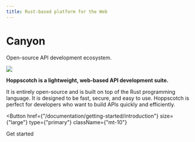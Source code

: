 ```yaml
---
title: Rust-based platform for the Web
---
```


# Canyon

Open-source API development ecosystem.

![](/coverage-report.jpg)

**Hoppscotch is a lightweight, web-based API development suite.**

It is entirely open-source and is built on top of the Rust programming language. It is designed to be fast, secure, and easy to use. Hoppscotch is perfect for developers who want to build APIs quickly and efficiently.


<Button
  href={"/documentation/getting-started/introduction"}
  size={"large"}
  type={"primary"}
  className={"mt-10"}
>
  Get started
</Button>
